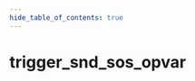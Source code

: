 ```yaml
---
hide_table_of_contents: true
---
```


<!---
!!!!!!
THIS PAGE IS AUTOGENERATED FROM GAME FGD DEFINITIONS!
DO NOT EDIT MANUALLY!
!!!!!!

In order to make edits, you can make an annotation file in /fgd_dump_overrides
-->


# trigger_snd_sos_opvar



<Tabs queryString="game">
    
<TabItem value="cs2" label="Counter-Strike 2">
    <CS2Page />
</TabItem>

<TabItem value="steamvr" label="SteamVR Home">
    <STEAMVRPage />
</TabItem>

<TabItem value="dota2" label="Dota 2">
    <DOTA2Page />
</TabItem>

<TabItem value="hla" label="Half-Life: Alyx">
    <HLAPage />
</TabItem>

</Tabs>
